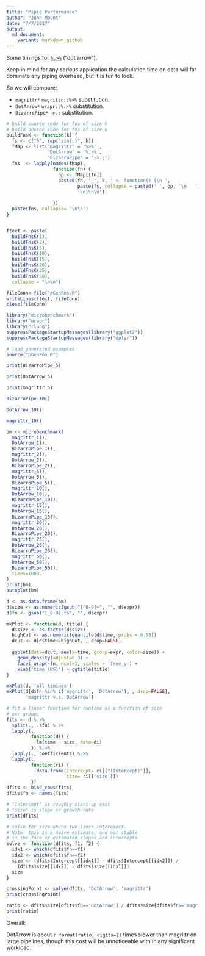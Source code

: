 ```yaml
---
title: "Piple Performance"
author: "John Mount"
date: "7/7/2017"
output:
  md_document:
    variant: markdown_github
---
```


Some timings for [`%.>%`](http://www.win-vector.com/blog/2017/07/in-praise-of-syntactic-sugar/) ("dot arrow").

Keep in mind for any *serious* application the calculation time on data will far dominate any piping overhead, but it is fun to look.

So we will compare:

 * `magrittr*` `magrittr::%>%` substitution.
 * `DotArrow*` `wrapr::%.>%` substitution.
 * `BizarroPipe*` `->.;` substitution.
 
```r
# build source code for fns of size k
# build source code for fns of size k
buildFnsK <- function(k) {
  fs <- c("5", rep("sin(.)", k))
  fMap <- list('magrittr' = '%>%' , 
               'DotArrow' = '%.>%', 
               'BizarroPipe' = '->.;')
  fns  <- lapply(names(fMap),
                 function(fn) {
                   op <- fMap[[fn]]
                   paste0(fn, '_', k, ' <- function() {\n ',
                          paste(fs, collapse = paste0(' ', op, '\n   ')),
                          '\n}\n\n')
                   
                 })
  paste(fns, collapse= '\n\n')
}


ftext <- paste(
  buildFnsK(1),
  buildFnsK(2),
  buildFnsK(5),
  buildFnsK(10),
  buildFnsK(15),
  buildFnsK(20),
  buildFnsK(25),
  buildFnsK(50),
  collapse = "\n\n")

fileConn<-file("pGenFns.R")
writeLines(ftext, fileConn)
close(fileConn)
```

```r
library("microbenchmark")
library("wrapr")
library("rlang")
suppressPackageStartupMessages(library("ggplot2"))
suppressPackageStartupMessages(library("dplyr"))

# load generated examples
source("pGenFns.R")

print(BizarroPipe_5)

print(DotArrow_5)

print(magrittr_5)

BizarroPipe_10()

DotArrow_10()

magrittr_10()
```

```r
bm <- microbenchmark(
  magrittr_1(),
  DotArrow_1(),
  BizarroPipe_1(),
  magrittr_2(),
  DotArrow_2(),
  BizarroPipe_2(),
  magrittr_5(),
  DotArrow_5(),
  BizarroPipe_5(),
  magrittr_10(),
  DotArrow_10(),
  BizarroPipe_10(),
  magrittr_15(),
  DotArrow_15(),
  BizarroPipe_15(),
  magrittr_20(),
  DotArrow_20(),
  BizarroPipe_20(),
  magrittr_25(),
  DotArrow_25(),
  BizarroPipe_25(), 
  magrittr_50(),
  DotArrow_50(),
  BizarroPipe_50(), 
  times=1000L
)
print(bm)
autoplot(bm)
```

```r
d <- as.data.frame(bm)
d$size <- as.numeric(gsub("[^0-9]+", "", d$expr))
d$fn <- gsub("[_0-9].*$", "", d$expr)

mkPlot <- function(d, title) {
  d$size <- as.factor(d$size)
  highCut <- as.numeric(quantile(d$time, probs = 0.99))
  dcut <- d[d$time<=highCut, , drop=FALSE]
  
  ggplot(data=dcut, aes(x=time, group=expr, color=size)) +
    geom_density(adjust=0.3) +
    facet_wrap(~fn, ncol=1, scales = 'free_y') +
    xlab('time (NS)') + ggtitle(title)
}

mkPlot(d, 'all timings')
mkPlot(d[d$fn %in% c('magrittr', 'DotArrow'), , drop=FALSE], 
       'magrittr v.s. DotArrow')
```

```r
# fit a linear function for runtime as a function of size
# per group.
fits <- d %.>%
  split(., .$fn) %.>%
  lapply(., 
         function(di) { 
           lm(time ~ size, data=di) 
         }) %.>%
  lapply(., coefficients) %.>%
  lapply(., 
         function(ri) {
           data.frame(Intercept= ri[["(Intercept)"]],
                      size= ri[['size']])
         }) 
dfits <- bind_rows(fits)
dfits$fn <- names(fits)

# "Intercept" is roughly start-up cost 
# "size" is slope or growth rate
print(dfits)

# solve for size where two lines interesect.
# Note: this is a naive estimate, and not stable
# in the face of estimated slopes and intercepts.
solve <- function(dfits, f1, f2) {
  idx1 <- which(dfits$fn==f1)
  idx2 <- which(dfits$fn==f2)
  size <- (dfits$Intercept[[idx1]] - dfits$Intercept[[idx2]]) /
    (dfits$size[[idx2]] - dfits$size[[idx1]])
  size
}

crossingPoint <- solve(dfits, 'DotArrow', 'magrittr')
print(crossingPoint)

ratio <- dfits$size[dfits$fn=='DotArrow'] / dfits$size[dfits$fn=='magrittr']
print(ratio)
```

Overall:

DotArrow is about `r format(ratio, digits=2)` times slower than magrittr on large pipelines, though this cost will be unnoticeable with in any significant workload.


